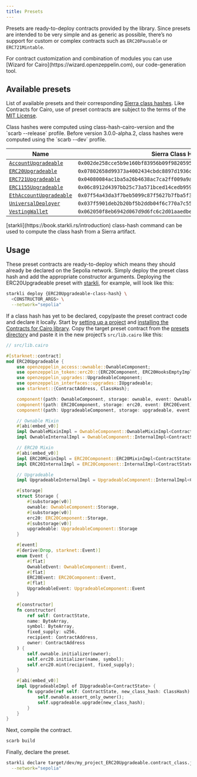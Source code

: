 ```yaml
---
title: Presets
---
```


Presets are ready-to-deploy contracts provided by the library. Since presets are intended to be very simple
and as generic as possible, there’s no support for custom or complex contracts such as `ERC20Pausable` or `ERC721Mintable`.

<Callout>
For contract customization and combination of modules you can use [Wizard for Cairo](https://wizard.openzeppelin.com), our code-generation tool.
</Callout>

## Available presets

List of available presets and their corresponding [Sierra class hashes](https://docs.starknet.io/architecture-and-concepts/smart-contracts/class-hash/). Like Contracts for Cairo,
use of preset contracts are subject to the terms of the
[MIT License](https://github.com/OpenZeppelin/cairo-contracts?tab=MIT-1-ov-file#readme).

<Callout>
Class hashes were computed using class-hash-cairo-version and the `scarb --release` profile.
</Callout>

<Callout type='warn'>
Before version 3.0.0-alpha.2, class hashes were computed using the `scarb --dev` profile.
</Callout>

| Name | Sierra Class Hash |
| --- | --- |
| [`AccountUpgradeable`](/api/account#AccountUpgradeable) | `0x002de258cce5b9e160bf83956b09f982059582469f7e6fad07b438128317d029` |
| [`ERC20Upgradeable`](/api/erc20#ERC20Upgradeable) | `0x07802658d99373a4002434cbdc8897d1936c6b1beea48af0cc3b5574707f8d92` |
| [`ERC721Upgradeable`](/api/erc721#ERC721Upgradeable) | `0x04080084ac1ba5a26b4638ac7ca2ff009a9a9b86bf6db5df05e96c90aa143df5` |
| [`ERC1155Upgradeable`](/api/erc1155#ERC1155Upgradeable) | `0x06c8912d4397bb25c73a571bced14cedb959a7caa40b76fb0ce19a57d4a7a9c0` |
| [`EthAccountUpgradeable`](/api/account#EthAccountUpgradeable) | `0x07f54a43da3f7beb5099c87f5627b7fba5f31c7a704cce57f8fb73287c1ea3be` |
| [`UniversalDeployer`](/api/udc#UniversalDeployer) | `0x037f5901deb2b20bf5b2ddb04f6c770a7c5581edd68aa49f199cf74dfaf03c06` |
| [`VestingWallet`](/api/finance#VestingWallet) | `0x062050f8eb6942d067d9d6fc6c2d01aaedbee284f339e58196d5a3bd3d4d6c6f` |
<Callout>
[starkli](https://book.starkli.rs/introduction) class-hash command can be used to compute the class hash from a Sierra artifact.
</Callout>

## Usage

These preset contracts are ready-to-deploy which means they should already be declared on the Sepolia network.
Simply deploy the preset class hash and add the appropriate constructor arguments.
Deploying the ERC20Upgradeable preset with [starkli](https://book.starkli.rs/introduction), for example, will look like this:

```bash
starkli deploy {ERC20Upgradeable-class-hash} \
  <CONSTRUCTOR_ARGS> \
  --network="sepolia"
```

If a class hash has yet to be declared, copy/paste the preset contract code and declare it locally.
Start by [setting up a project](index#set_up_your_project) and [installing the Contracts for Cairo library](index#install_the_library).
Copy the target preset contract from the [presets directory](https://github.com/OpenZeppelin/cairo-contracts/blob/release-v3.0.0-alpha.2/packages/presets/src) and paste it in the new project’s `src/lib.cairo` like this:

```rust
// src/lib.cairo

#[starknet::contract]
mod ERC20Upgradeable {
    use openzeppelin_access::ownable::OwnableComponent;
    use openzeppelin_token::erc20::{ERC20Component, ERC20HooksEmptyImpl};
    use openzeppelin_upgrades::UpgradeableComponent;
    use openzeppelin_interfaces::upgrades::IUpgradeable;
    use starknet::{ContractAddress, ClassHash};

    component!(path: OwnableComponent, storage: ownable, event: OwnableEvent);
    component!(path: ERC20Component, storage: erc20, event: ERC20Event);
    component!(path: UpgradeableComponent, storage: upgradeable, event: UpgradeableEvent);

    // Ownable Mixin
    #[abi(embed_v0)]
    impl OwnableMixinImpl = OwnableComponent::OwnableMixinImpl<ContractState>;
    impl OwnableInternalImpl = OwnableComponent::InternalImpl<ContractState>;

    // ERC20 Mixin
    #[abi(embed_v0)]
    impl ERC20MixinImpl = ERC20Component::ERC20MixinImpl<ContractState>;
    impl ERC20InternalImpl = ERC20Component::InternalImpl<ContractState>;

    // Upgradeable
    impl UpgradeableInternalImpl = UpgradeableComponent::InternalImpl<ContractState>;

    #[storage]
    struct Storage {
        #[substorage(v0)]
        ownable: OwnableComponent::Storage,
        #[substorage(v0)]
        erc20: ERC20Component::Storage,
        #[substorage(v0)]
        upgradeable: UpgradeableComponent::Storage
    }

    #[event]
    #[derive(Drop, starknet::Event)]
    enum Event {
        #[flat]
        OwnableEvent: OwnableComponent::Event,
        #[flat]
        ERC20Event: ERC20Component::Event,
        #[flat]
        UpgradeableEvent: UpgradeableComponent::Event
    }

    #[constructor]
    fn constructor(
        ref self: ContractState,
        name: ByteArray,
        symbol: ByteArray,
        fixed_supply: u256,
        recipient: ContractAddress,
        owner: ContractAddress
    ) {
        self.ownable.initializer(owner);
        self.erc20.initializer(name, symbol);
        self.erc20.mint(recipient, fixed_supply);
    }

    #[abi(embed_v0)]
    impl UpgradeableImpl of IUpgradeable<ContractState> {
        fn upgrade(ref self: ContractState, new_class_hash: ClassHash) {
            self.ownable.assert_only_owner();
            self.upgradeable.upgrade(new_class_hash);
        }
    }
}
```

Next, compile the contract.

```bash
scarb build
```

Finally, declare the preset.

```bash
starkli declare target/dev/my_project_ERC20Upgradeable.contract_class.json \
  --network="sepolia"
```
